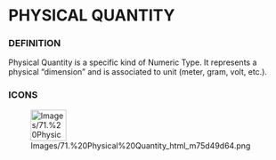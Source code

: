 
= PHYSICAL QUANTITY =

=== DEFINITION ===

Physical Quantity is a specific kind of Numeric Type. It represents a physical &ldquo;dimension&rdquo; and is associated to unit (meter, gram, volt, etc.).


=== ICONS ===

[[Image:Images/71.%20Physical%20Quantity_html_m75d49d64.png|64x56px]]


<br>
<br>


<br>


